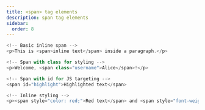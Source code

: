 ```yaml
---
title: <span> tag elements
description: span tag elements 
sidebar:
  order: 8
---
```


```js
<!-- Basic inline span -->
<p>This is <span>inline text</span> inside a paragraph.</p>

<!-- Span with class for styling -->
<p>Welcome, <span class="username">Alice</span>!</p>

<!-- Span with id for JS targeting -->
<span id="highlight">Highlighted text</span>

<!-- Inline styling -->
<p><span style="color: red;">Red text</span> and <span style="font-weight: bold;">bold text</span></p>
```